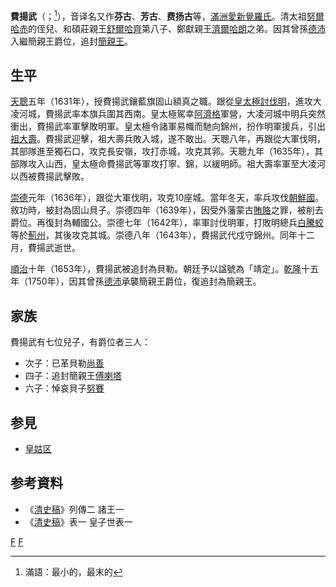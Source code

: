 {{Manchu name|[[爱新觉罗氏|爱新觉罗]]}}
'''費揚武'''（{{lang-mnc|ᡶᡳᠶᠠᠩᡤᡡ|v=Fiyanggū|a=Fiyanggv}}；<ref>滿語：最小的，最末的</ref>{{Bd|1605年||1643年}}），音译名又作'''芬古'''、'''芳古'''、'''费扬古'''等，[[滿洲|滿洲]][[愛新覺羅氏|愛新覺羅氏]]。清太祖[[努爾哈赤|努爾哈赤]]的侄兒、和碩莊親王[[舒爾哈齊|舒爾哈齊]]第八子、鄭獻親王[[濟爾哈朗|濟爾哈朗]]之弟。因其曾孫[[德沛|德沛]]入繼簡親王爵位，追封[[郑亲王|簡親王]]。

== 生平 ==
[[天聰|天聰]]五年（1631年），授費揚武鑲藍旗固山額真之職。跟從[[皇太極|皇太極]][[大凌河之役|討伐明]]，進攻大凌河城，費揚武率本旗兵圍其西南。皇太極駕幸[[阿濟格|阿濟格]]軍營，大凌河城中明兵突然衝出，費揚武率軍擊敗明軍。皇太極令諸軍易幟而馳向錦州，扮作明軍援兵，引出[[祖大壽|祖大壽]]。費揚武迎擊，祖大壽兵敗入城，遂不敢出。天聰八年，再跟從大軍伐明，其部隊進至獨石口，攻克長安嶺，攻打赤城，攻克其郛。天聰九年（1635年），其部隊攻入山西，皇太極命費揚武等軍攻打寧、錦，以緩明師。祖大壽率軍至大凌河以西被費揚武擊敗。

[[崇德|崇德]]元年（1636年），跟從大軍伐明，攻克10座城。當年冬天，率兵攻伐[[朝鲜王朝|朝鮮國]]。敘功時，被封為固山貝子。崇德四年（1639年），因受外藩蒙古[[賄賂|賄賂]]之罪，被削去爵位。再復封為輔國公。崇德七年（1642年），率軍討伐明軍，打敗明總兵[[白騰蛟|白騰蛟]]等於[[蓟州_(古代)|薊州]]，其後攻克其城。崇德八年（1643年），費揚武代戍守錦州。同年十二月，費揚武逝世。

[[順治|順治]]十年（1653年），費揚武被追封為貝勒。朝廷予以諡號為「靖定」。[[乾隆|乾隆]]十五年（1750年），因其曾孫[[德沛|德沛]]承襲簡親王爵位，復追封為簡親王。
==家族==
費揚武有七位兒子，有爵位者三人：

*次子：已革貝勒[[尚善|尚善]]
*四子：追封簡親王[[傅喇塔|傅喇塔]]
*六子：悼哀貝子[[努賽|努賽]]

==参見==
*[[皇姑区|皇姑区]]

== 参考資料 ==
*《[[清史稿|清史稿]]》列傳二 諸王一
*《[[清史稿|清史稿]]》表一 皇子世表一

[[Category:简亲王|F]]
[[Category:愛新覺羅氏|F]]

{{清朝人物小作品}}